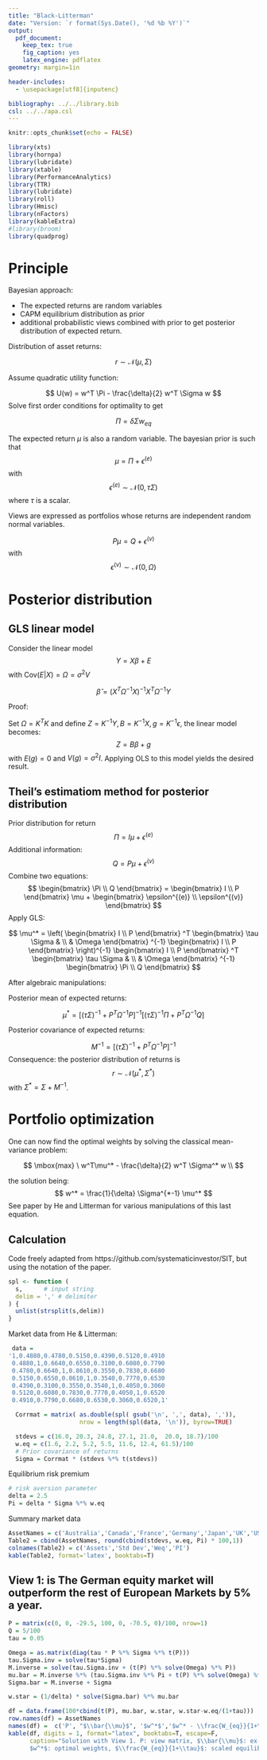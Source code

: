 ```yaml
---
title: "Black-Litterman"
date: "Version: `r format(Sys.Date(), '%d %b %Y')`"
output:
  pdf_document:
    keep_tex: true
    fig_caption: yes
    latex_engine: pdflatex
geometry: margin=1in

header-includes:
  - \usepackage[utf8]{inputenc}

bibliography: ../../library.bib
csl: ../../apa.csl
---
```


```r
knitr::opts_chunk$set(echo = FALSE)

```

```r
library(xts)
library(hornpa)
library(lubridate)
library(xtable)
library(PerformanceAnalytics)
library(TTR)
library(lubridate)
library(roll)
library(Hmisc)
library(nFactors)
library(kableExtra)
#library(broom)
library(quadprog)
```

# Principle

Bayesian approach:

* The expected returns are random variables
* CAPM equilibrium distribution as prior
* additional probabilistic views combined with prior to get posterior distribution of expected return.

Distribution of asset returns:

$$
r \sim \mathcal{N}(\mu, \Sigma)
$$

Assume quadratic utility function:

$$
U(w) = w^T \Pi - \frac{\delta}{2} w^T \Sigma w
$$
Solve first order conditions for optimality to get

$$
\Pi = \delta \Sigma w_{eq}
$$

The expected return $\mu$ is also a random variable. The bayesian prior is such that
$$
\mu = \Pi + \epsilon^{(e)}
$$
with
$$
\epsilon^{(e)} \sim \mathcal{N}(0, \tau \Sigma)
$$
where $\tau$ is a scalar.

Views are expressed as portfolios whose returns are independent random normal variables.

$$
P \mu = Q + \epsilon^{(v)}
$$
with
$$
\epsilon^{(v)} \sim \mathcal{N}(0, \Omega)
$$

# Posterior distribution

## GLS linear model

Consider the linear model
$$
Y = X \beta + E
$$
with $\textrm{Cov}(E|X) = \Omega = \sigma^2V$

$$
\hat{\beta} = (X^T \Omega^{-1}X)^{-1} X^T \Omega^{-1} Y
$$

Proof:

Set $\Omega = K^TK$ and define $Z=K^{-1}Y, B=K^{-1}X, g=K^{-1}\epsilon$, the linear model becomes:
$$
Z = B\beta + g
$$
with $E(g)=0$ and $V(g)=\sigma^2I$. Applying OLS to this model yields the desired result.

## Theil's estimatiom method for posterior distribution

Prior distribution for return
$$
\Pi = I \mu + \epsilon^{(e)}
$$
Additional information:
$$
Q = P \mu + \epsilon^{(v)}
$$
Combine two equations:
$$
\begin{bmatrix}
\Pi \\
Q
\end{bmatrix}
 =
\begin{bmatrix}
I \\
P
\end{bmatrix}
\mu +
\begin{bmatrix}
\epsilon^{(e)} \\
\epsilon^{(v)}
\end{bmatrix}
$$
Apply GLS:

\def\O{
\begin{bmatrix}
\tau \Sigma & \\
& \Omega
\end{bmatrix}
}

\def\X{
\begin{bmatrix}
I \\
P
\end{bmatrix}
}

$$
\mu^* = \left( \X^T \O^{-1} \X \right)^{-1}\X^T\O^{-1} \begin{bmatrix}
\Pi \\
Q
\end{bmatrix}
$$

After algebraic manipulations:

Posterior mean of expected returns:

$$
\mu^* = \left[ (\tau \Sigma)^{-1} + P^T\Omega^{-1} P \right]^{-1} \left[ (\tau \Sigma)^{-1} \Pi + P^T\Omega^{-1} Q \right]
$$

Posterior covariance of expected returns:

$$
M^{-1} = \left[ (\tau \Sigma)^{-1} + P^T\Omega^{-1} P \right]^{-1}
$$
Consequence: the posterior distribution of returns is
$$
r \sim \mathcal{N}(\mu^*, \Sigma^*)
$$
with $\Sigma^* = \Sigma + M^{-1}$.

# Portfolio optimization

One can now find the optimal weights by solving the classical mean-variance problem:

$$
    \mbox{max} \   w^T\mu^*  - \frac{\delta}{2} w^T \Sigma^* w  \\
$$

the solution being:
$$
w^* = \frac{1}{\delta} \Sigma^{*-1} \mu^*
$$
See paper by He and Litterman for various manipulations of this last equation.

## Calculation

Code freely adapted from https://github.com/systematicinvestor/SIT, but using the notation of the paper.

```r
spl <- function (
  s,      # input string
  delim = ',' # delimiter
) {
  unlist(strsplit(s,delim))
}
```

Market data from He & Litterman:
```r
 data =
'1,0.4880,0.4780,0.5150,0.4390,0.5120,0.4910
 0.4880,1,0.6640,0.6550,0.3100,0.6080,0.7790
 0.4780,0.6640,1,0.8610,0.3550,0.7830,0.6680
 0.5150,0.6550,0.8610,1,0.3540,0.7770,0.6530
 0.4390,0.3100,0.3550,0.3540,1,0.4050,0.3060
 0.5120,0.6080,0.7830,0.7770,0.4050,1,0.6520
 0.4910,0.7790,0.6680,0.6530,0.3060,0.6520,1'

  Corrmat = matrix( as.double(spl( gsub('\n', ',', data), ',')),
                    nrow = length(spl(data, '\n')), byrow=TRUE)

  stdevs = c(16.0, 20.3, 24.8, 27.1, 21.0,  20.0, 18.7)/100
  w.eq = c(1.6, 2.2, 5.2, 5.5, 11.6, 12.4, 61.5)/100
  # Prior covariance of returns
  Sigma = Corrmat * (stdevs %*% t(stdevs))
```

Equilibrium risk premium

```r
# risk aversion parameter
delta = 2.5
Pi = delta * Sigma %*% w.eq
```

Summary market data

```r
AssetNames = c('Australia','Canada','France','Germany','Japan','UK','USA')
Table2 = cbind(AssetNames, round(cbind(stdevs, w.eq, Pi) * 100,1))
colnames(Table2) = c('Assets','Std Dev','Weq','PI')
kable(Table2, format='latex', booktabs=T)
```

## View 1: is The German equity market will outperform the rest of European Markets by 5% a year.

```r
P = matrix(c(0, 0, -29.5, 100, 0, -70.5, 0)/100, nrow=1)
Q = 5/100
tau = 0.05

Omega = as.matrix(diag(tau * P %*% Sigma %*% t(P)))
tau.Sigma.inv = solve(tau*Sigma)
M.inverse = solve(tau.Sigma.inv + (t(P) %*% solve(Omega) %*% P))
mu.bar = M.inverse %*% (tau.Sigma.inv %*% Pi + t(P) %*% solve(Omega) %*% Q)
Sigma.bar = M.inverse + Sigma

w.star = (1/delta) * solve(Sigma.bar) %*% mu.bar

df = data.frame(100*cbind(t(P), mu.bar, w.star, w.star-w.eq/(1+tau)))
row.names(df) = AssetNames
names(df) =  c('P', "$\\bar{\\mu}$", '$w^*$','$w^* - \\frac{W_{eq}}{1+\\tau}$')
kable(df, digits = 1, format="latex", booktabs=T, escape=F,
      caption="Solution with View 1. P: view matrix, $\\bar{\\mu}$: ex-post expected return,
      $w^*$: optimal weights, $\\frac{W_{eq}}{1+\\tau}$: scaled equilibrium weights")
```




